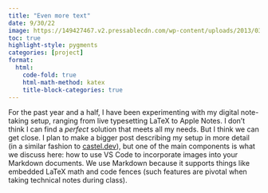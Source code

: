 ```yaml
---
title: "Even more text"
date: 9/30/22
image: https://149427467.v2.pressablecdn.com/wp-content/uploads/2013/03/image-alignment-150x150-1.jpg
toc: true
highlight-style: pygments
categories: [project]
format: 
  html: 
    code-fold: true
    html-math-method: katex
    title-block-categories: true
---
```



For the past year and a half, I have been experimenting with my digital note-taking setup, ranging from live typesetting LaTeX to Apple Notes. I don't think I can find a *perfect* solution that meets all my needs. But I think we can get close. I plan to make a bigger post describing my setup in more detail (in a similar fashion to [castel.dev](castel.dev)), but one of the main components is what we discuss here: how to use VS Code to incorporate images into your Markdown documents. We use Markdown because it supports things like embedded LaTeX math and code fences (such features are pivotal when taking technical notes during class). 